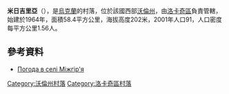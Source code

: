 {{coord|50|43|19|N|24|45|10|E|scale:30000|display=title}}

'''米日吉里亞'''（{{lang-uk|Міжгір'я}}），是[[烏克蘭|烏克蘭]]的村落，位於該國西部[[沃倫州|沃倫州]]，由[[洛卡奇區|洛卡奇區]]負責管轄，始建於1964年，面積58.4平方公里，海拔高度202米，2001年人口91，人口密度每平方公里1.56人。

==參考資料==
* [http://weather.in.ua/ua/volynskaja/16025 Погода в селі Міжгір'я]

[[Category:沃倫州村落|Category:沃倫州村落]]
[[Category:洛卡奇區村落|Category:洛卡奇區村落]]


{{Volyn-geo-stub}}